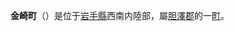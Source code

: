 {{Unreferenced|time=2022-04-19T05:34:18+00:00}}
{{日本町村|
自治體名=金崎|
町村=町|
圖像=[[File:Chida_Tadashi_Memorial_Omoya,Kanegasaki.jpg|240px]]|
圖像說明=[[千田正紀念館|千田正紀念館]]（原[[千田正|千田正]]宅邸）|
町村章=[[File:Emblem_of_Kanegasaki,_Iwate.svg|100px]]|
日文原名=金ケ崎町|
平假名=かねがさきちょう|
羅馬字拼音=Kanegasaki-chō|
都道府縣=岩手縣|
支廳=|
郡=膽澤郡|
編號= 03381-2 |
面積=179.77|
邊界未定=|
人口=16,158|
統計時間=2013年7月1日|
自治體=[[北上市|北上市]]、[[奧州市|奧州市]]|
樹=[[杉|杉]]|
花=皐月|
鳥=[[山鳥|山鳥]]|
其他象徵物=|
其他象徵=|
首長=高橋由一|
議員數=16|
郵遞區號=029-4592|
所在地=胆澤郡金崎町西根南町22番地1 |
電話號碼=197-42-2111|
外部連結= http://www.town.kanegasaki.iwate.jp/ |
經度=|
緯度=|
地圖=|
註記=
}}
'''金崎町'''（{{jpn|j=金ケ崎町|hg=かねがさきちょう|rm=Kanegasaki chō|f=y}}）是位于[[岩手縣|岩手縣]]西南内陸部，屬[[胆澤郡|胆澤郡]]的一[[町|町]]。
{{岩手縣}}{{Authority control}}
